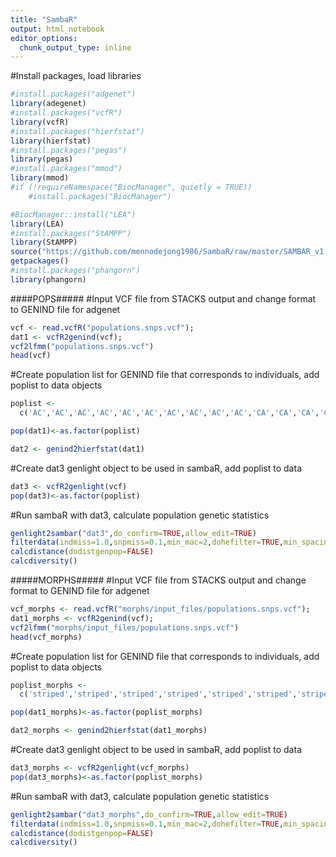 ```yaml
---
title: "SambaR"
output: html_notebook
editor_options: 
  chunk_output_type: inline
---
```


#Install packages, load libraries
```r
#install.packages("adgenet")
library(adegenet)
#install.packages("vcfR")
library(vcfR)
#install.packages("hierfstat")
library(hierfstat)
#install.packages("pegas")
library(pegas)
#install.packages("mmod")
library(mmod)
#if (!requireNamespace("BiocManager", quietly = TRUE))
    #install.packages("BiocManager")

#BiocManager::install("LEA")
library(LEA)
#install.packages("StAMPP")
library(StAMPP)
source("https://github.com/mennodejong1986/SambaR/raw/master/SAMBAR_v1.08.txt")
getpackages()
#install.packages("phangorn")
library(phangorn)
```

####POPS#####
#Input VCF file from STACKS output and change format to GENIND file for adgenet
```r
vcf <- read.vcfR("populations.snps.vcf");
dat1 <- vcfR2genind(vcf);
vcf2lfmm("populations.snps.vcf")
head(vcf)
```
#Create population list for GENIND file that corresponds to individuals, add poplist to data objects
```r
poplist <-
  c('AC','AC','AC','AC','AC','AC','AC','AC','AC','AC','CA','CA','CA','CA','CA','CA','CA','CA','CA','CA','CH','PO','PO','PO','PO','PO','PO','PO','PO','PO','PO','RP','RP','RP','RP','RP','RP','RP','RP','RP','RP','SA','SA','SA','SA','SA','SA','SA','SA','SA','SA','SR','SR','SR','SR','SR','SR','SR','SR','SR','SR')

pop(dat1)<-as.factor(poplist)

dat2 <- genind2hierfstat(dat1)
```
#Create dat3 genlight object to be used in sambaR, add poplist to data
```r
dat3 <- vcfR2genlight(vcf)
pop(dat3)<-as.factor(poplist)
```
#Run sambaR with dat3, calculate population genetic statistics
```r
genlight2sambar("dat3",do_confirm=TRUE,allow_edit=TRUE)
filterdata(indmiss=1.0,snpmiss=0.1,min_mac=2,dohefilter=TRUE,min_spacing=500,nchroms=12,TsTvfilter=NULL)
calcdistance(dodistgenpop=FALSE)
calcdiversity()
```

#####MORPHS#####
#Input VCF file from STACKS output and change format to GENIND file for adgenet
```r
vcf_morphs <- read.vcfR("morphs/input_files/populations.snps.vcf");
dat1_morphs <- vcfR2genind(vcf);
vcf2lfmm("morphs/input_files/populations.snps.vcf")
head(vcf_morphs)
```
#Create population list for GENIND file that corresponds to individuals, add poplist to data objects
```r
poplist_morphs <-
  c('striped','striped','striped','striped','striped','striped','striped','striped','striped','striped','hybrid','hybrid','hybrid','hybrid','hybrid','hybrid','hybrid','hybrid','hybrid','hybrid','hybrid','striped','striped','striped','striped','striped','striped','striped','striped','striped','striped','hybrid','hybrid','hybrid','hybrid','hybrid','hybrid','hybrid','hybrid','hybrid','hybrid','banded','banded','banded','banded','banded','banded','banded','banded','banded','banded','banded','banded','banded','banded','banded','banded','banded','banded','banded','banded')

pop(dat1_morphs)<-as.factor(poplist_morphs)

dat2_morphs <- genind2hierfstat(dat1_morphs)
```
#Create dat3 genlight object to be used in sambaR, add poplist to data
```r
dat3_morphs <- vcfR2genlight(vcf_morphs)
pop(dat3_morphs)<-as.factor(poplist_morphs)
```
#Run sambaR with dat3, calculate population genetic statistics
```r
genlight2sambar("dat3_morphs",do_confirm=TRUE,allow_edit=TRUE)
filterdata(indmiss=1.0,snpmiss=0.1,min_mac=2,dohefilter=TRUE,min_spacing=500,nchroms=12,TsTvfilter=NULL)
calcdistance(dodistgenpop=FALSE)
calcdiversity()
```
